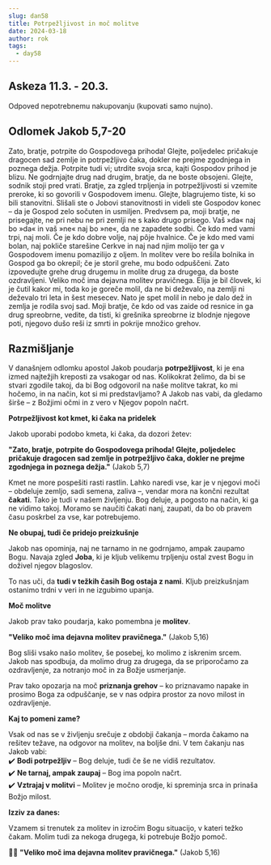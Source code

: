 ```yaml
---
slug: dan58
title: Potrpežljivost in moč molitve
date: 2024-03-18
author: rok
tags:
  - day58
---
```


## Askeza 11.3. - 20.3.

Odpoved nepotrebnemu nakupovanju (kupovati samo nujno).

## Odlomek Jakob 5,7-20

Zato, bratje, potrpite do Gospodovega prihoda! Glejte, poljedelec pričakuje dragocen sad zemlje in potrpežljivo čaka, dokler ne prejme zgodnjega in poznega dežja. Potrpite tudi vi; utrdite svoja srca, kajti Gospodov prihod je blizu. Ne godrnjajte drug nad drugim, bratje, da ne boste obsojeni. Glejte, sodnik stoji pred vrati. Bratje, za zgled trpljenja in potrpežljivosti si vzemite preroke, ki so govorili v Gospodovem imenu. Glejte, blagrujemo tiste, ki so bili stanovitni. Slišali ste o Jobovi stanovitnosti in videli ste Gospodov konec – da je Gospod zelo sočuten in usmiljen.
Predvsem pa, moji bratje, ne prisegajte, ne pri nebu ne pri zemlji ne s kako drugo prisego. Vaš »da« naj bo »da« in vaš »ne« naj bo »ne«, da ne zapadete sodbi.
Če kdo med vami trpi, naj moli. Če je kdo dobre volje, naj pôje hvalnice. Če je kdo med vami bolan, naj pokliče starešine Cerkve in naj nad njim molijo ter ga v Gospodovem imenu pomazilijo z oljem. In molitev vere bo rešila bolnika in Gospod ga bo okrepil; če je storil grehe, mu bodo odpuščeni. Zato izpovedujte grehe drug drugemu in molíte drug za drugega, da boste ozdravljeni. Veliko moč ima dejavna molitev pravičnega. Elija je bil človek, ki je čutil kakor mi, toda ko je goreče molil, da ne bi deževalo, na zemlji ni deževalo tri leta in šest mesecev. Nato je spet molil in nebo je dalo dež in zemlja je rodila svoj sad.
Moji bratje, če kdo od vas zaide od resnice in ga drug spreobrne, vedite, da tisti, ki grešnika spreobrne iz blodnje njegove poti, njegovo dušo reši iz smrti in pokrije množico grehov.

## Razmišljanje

V današnjem odlomku apostol Jakob poudarja **potrpežljivost**, ki je ena izmed najtežjih kreposti za vsakogar od nas. Kolikokrat želimo, da bi se stvari zgodile takoj, da bi Bog odgovoril na naše molitve takrat, ko mi hočemo, in na način, kot si mi predstavljamo? A Jakob nas vabi, da gledamo širše – z Božjimi očmi in z vero v Njegov popoln načrt.

**Potrpežljivost kot kmet, ki čaka na pridelek**

Jakob uporabi podobo kmeta, ki čaka, da dozori žetev:

**"Zato, bratje, potrpite do Gospodovega prihoda! Glejte, poljedelec pričakuje dragocen sad zemlje in potrpežljivo čaka, dokler ne prejme zgodnjega in poznega dežja."** (Jakob 5,7)

Kmet ne more pospešiti rasti rastlin. Lahko naredi vse, kar je v njegovi moči – obdeluje zemljo, sadi semena, zaliva –, vendar mora na končni rezultat **čakati**. Tako je tudi v našem življenju. Bog deluje, a pogosto na način, ki ga ne vidimo takoj. Moramo se naučiti čakati nanj, zaupati, da bo ob pravem času poskrbel za vse, kar potrebujemo.

**Ne obupaj, tudi če pridejo preizkušnje**

Jakob nas opominja, naj ne tarnamo in ne godrnjamo, ampak zaupamo Bogu. Navaja zgled **Joba**, ki je kljub velikemu trpljenju ostal zvest Bogu in doživel njegov blagoslov.

To nas uči, da **tudi v težkih časih Bog ostaja z nami**. Kljub preizkušnjam ostanimo trdni v veri in ne izgubimo upanja.

**Moč molitve**

Jakob prav tako poudarja, kako pomembna je **molitev**.

**"Veliko moč ima dejavna molitev pravičnega."** (Jakob 5,16)

Bog sliši vsako našo molitev, še posebej, ko molimo z iskrenim srcem. Jakob nas spodbuja, da molimo drug za drugega, da se priporočamo za ozdravljenje, za notranjo moč in za Božje usmerjanje.

Prav tako opozarja na moč **priznanja grehov** – ko priznavamo napake in prosimo Boga za odpuščanje, se v nas odpira prostor za novo milost in ozdravljenje.

**Kaj to pomeni zame?**

Vsak od nas se v življenju srečuje z obdobji čakanja – morda čakamo na rešitev težave, na odgovor na molitev, na boljše dni. V tem čakanju nas Jakob vabi:  
✔️ **Bodi potrpežljiv** – Bog deluje, tudi če še ne vidiš rezultatov.  
✔️ **Ne tarnaj, ampak zaupaj** – Bog ima popoln načrt.  
✔️ **Vztrajaj v molitvi** – Molitev je močno orodje, ki spreminja srca in prinaša Božjo milost.

**Izziv za danes:**

Vzamem si trenutek za molitev in izročim Bogu situacijo, v kateri težko čakam. Molim tudi za nekoga drugega, ki potrebuje Božjo pomoč.

🙏✨ **"Veliko moč ima dejavna molitev pravičnega."** (Jakob 5,16)

